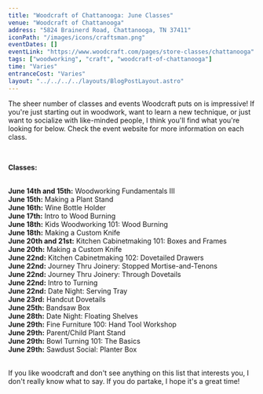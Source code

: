```yaml
---
title: "Woodcraft of Chattanooga: June Classes"
venue: "Woodcraft of Chattanooga"
address: "5824 Brainerd Road, Chattanooga, TN 37411"
iconPath: "/images/icons/craftsman.png"
eventDates: []
eventLink: "https://www.woodcraft.com/pages/store-classes/chattanooga"
tags: ["woodworking", "craft", "woodcraft-of-chattanooga"]
time: "Varies"
entranceCost: "Varies"
layout: "../../../../layouts/BlogPostLayout.astro"
---
```


The sheer number of classes and events Woodcraft puts on is impressive! If you're just starting out in woodwork, want to learn a new technique, or just want to socialize with like-minded people, I think you'll find what you're looking for below. Check the event website for more information on each class.

<br />
<b><p style={{ fontSize: "20px" }}>Classes:</p></b>
<br />
<b className="2024-06-14 2024-06-15">June 14th and 15th:</b> Woodworking Fundamentals III  
<br />
<b className="2024-06-15">June 15th:</b> Making a Plant Stand  
<br />
<b className="2024-06-16">June 16th:</b> Wine Bottle Holder  
<br />
<b className="2024-06-17">June 17th:</b> Intro to Wood Burning  
<br />
<b className="2024-06-18">June 18th:</b> Kids Woodworking 101: Wood Burning  
<br />
<b className="2024-06-18">June 18th:</b> Making a Custom Knife  
<br />
<b className="2024-06-20 2024-06-21">June 20th and 21st:</b> Kitchen Cabinetmaking 101: Boxes and Frames  
<br />
<b className="2024-06-20">June 20th:</b> Making a Custom Knife  
<br />
<b className="2024-06-22">June 22nd:</b> Kitchen Cabinetmaking 102: Dovetailed Drawers  
<br />
<b className="2024-06-22">June 22nd:</b> Journey Thru Joinery: Stopped Mortise-and-Tenons  
<br />
<b className="2024-06-22">June 22nd:</b> Journey Thru Joinery: Through Dovetails  
<br />
<b className="2024-06-22">June 22nd:</b> Intro to Turning  
<br />
<b className="2024-06-22">June 22nd:</b> Date Night: Serving Tray  
<br />
<b className="2024-06-23">June 23rd:</b> Handcut Dovetails  
<br />
<b className="2024-06-25">June 25th:</b> Bandsaw Box  
<br />
<b className="2024-06-28">June 28th:</b> Date Night: Floating Shelves  
<br />
<b className="2024-06-29">June 29th:</b> Fine Furniture 100: Hand Tool Workshop  
<br />
<b className="2024-06-29">June 29th:</b> Parent/Child Plant Stand  
<br />
<b className="2024-06-29">June 29th:</b> Bowl Turning 101: The Basics  
<br />
<b className="2024-06-29">June 29th:</b> Sawdust Social: Planter Box  
<br /><br />

If you like woodcraft and don't see anything on this list that interests you, I don't really know what to say. If you do partake, I hope it's a great time!

<script is:inline>
  let pathSplit = window.location.pathname.split("/");
  let elId = pathSplit[pathSplit.length - 2];
  let els = document.getElementsByClassName(elId);
  Array.from(els).forEach((el) => el.classList.add("highlighted-date"));
</script>
